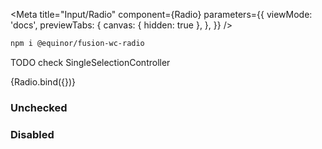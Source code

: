 

<Meta
  title="Input/Radio"
  component={Radio}
  parameters={{
    viewMode: 'docs',
    previewTabs: {
      canvas: { hidden: true },
    },
  }}
/>

```sh
npm i @equinor/fusion-wc-radio
```

TODO check SingleSelectionController


<Canvas>
  <Story 
    name="Basic"
    parameters={{chromatic: { disableSnapshot: true }}}
  >
    {Radio.bind({})}
  </Story>
</Canvas>

<ArgsTable story="Basic" />


### Unchecked
<Story name="Unchecked">
  <fwc-radio />
  <fwc-radio checked/>
  <fwc-radio indeterminate/>
</Story>

### Disabled
<Story name="Disabled">
  <fwc-radio disabled/>
  <fwc-radio disabled checked/>
  <fwc-radio disabled indeterminate/>
</Story>